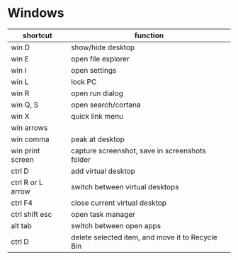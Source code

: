 
<Meta title="setup/shortcuts/Windows" />

# Windows

| shortcut          | function                                         |
| ----------------- | ------------------------------------------------ |
| win D             | show/hide desktop                                |
| win E             | open file explorer                               |
| win I             | open settings                                    |
| win L             | lock PC                                          |
| win R             | open run dialog                                  |
| win Q, S          | open search/cortana                              |
| win X             | quick link menu                                  |
| win arrows        |                                                  |
| win comma         | peak at desktop                                  |
| win print screen  | capture screenshot, save in screenshots folder   |
| ctrl D            | add virtual desktop                              |
| ctrl R or L arrow | switch between virtual desktops                  |
| ctrl F4           | close current virtual desktop                    |
| ctrl shift esc    | open task manager                                |
| alt tab           | switch between open apps                         |
| ctrl D            | delete selected item, and move it to Recycle Bin |
